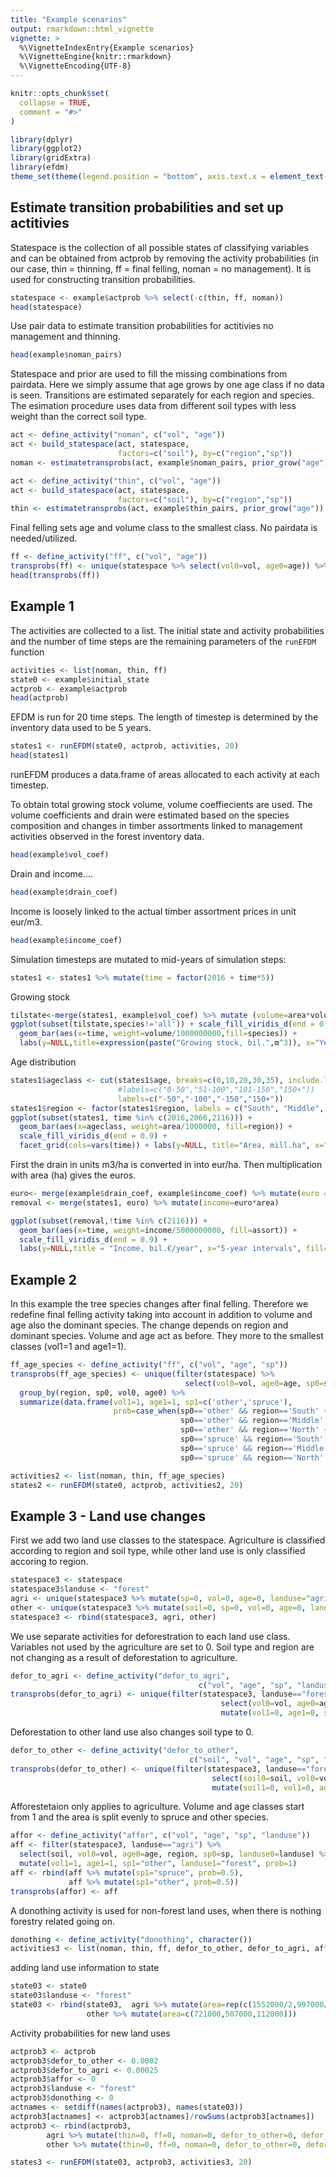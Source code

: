 ```yaml
---
title: "Example scenarios"
output: rmarkdown::html_vignette
vignette: >
  %\VignetteIndexEntry{Example scenarios}
  %\VignetteEngine{knitr::rmarkdown}
  %\VignetteEncoding{UTF-8}
---
```


```r
knitr::opts_chunk$set(
  collapse = TRUE,
  comment = "#>"
)
```

```r
library(dplyr)
library(ggplot2)
library(gridExtra)
library(efdm)
theme_set(theme(legend.position = "bottom", axis.text.x = element_text(angle = -90)))
```

## Estimate transition probabilities and set up actitivies

Statespace is the collection of all possible states of classifying variables and can be obtained from actprob by removing the activity probabilities (in our case, thin = thinning, ff = final felling, noman = no management). It is used for constructing transition probabilities.

```r
statespace <- example$actprob %>% select(-c(thin, ff, noman))
head(statespace)
```

Use pair data to estimate transition probabilities for actitivies no management and thinning.
```r
head(example$noman_pairs)
```

Statespace and prior are used to fill the missing combinations from pairdata.
Here we simply assume that age grows by one age class if no data is seen.
Transitions are estimated separately for each region and species.
The esimation procedure uses data from different soil types with less weight than the correct soil type.
```r
act <- define_activity("noman", c("vol", "age"))
act <- build_statespace(act, statespace,
                        factors=c("soil"), by=c("region","sp"))
noman <- estimatetransprobs(act, example$noman_pairs, prior_grow("age"))
```

```r
act <- define_activity("thin", c("vol", "age"))
act <- build_statespace(act, statespace,
                        factors=c("soil"), by=c("region","sp"))
thin <- estimatetransprobs(act, example$thin_pairs, prior_grow("age"))
```

Final felling sets age and volume class to the smallest class. No pairdata is needed/utilized.
```r
ff <- define_activity("ff", c("vol", "age"))
transprobs(ff) <- unique(statespace %>% select(vol0=vol, age0=age)) %>% mutate(vol1=1, age1=1, prob=1)
head(transprobs(ff))
```

## Example 1

The activities are collected to a list. The initial state and activity probabilities and the number of time steps are the remaining parameters of the `runEFDM` function

```r
activities <- list(noman, thin, ff)
state0 <- example$initial_state
actprob <- example$actprob
head(actprob)
```

EFDM is run for 20 time steps. The length of timestep is determined by the inventory data used to be 5 years.
```r
states1 <- runEFDM(state0, actprob, activities, 20)
head(states1)
```

runEFDM produces a data.frame of areas allocated to each activity at each timestep.

To obtain total growing stock volume, volume coeffiecients are used. The volume coefficients and drain were estimated based on the species composition and changes in timber assortments linked to management activities observed in the forest inventory data.
```r
head(example$vol_coef)
```

Drain and income....
```r
head(example$drain_coef)
```

Income is loosely linked to the actual timber assortment prices in unit eur/m3.
```r
head(example$income_coef)
```
Simulation timesteps are mutated to mid-years of simulation steps:
```r
states1 <- states1 %>% mutate(time = factor(2016 + time*5))
```


Growing stock
```r
tilstate<-merge(states1, example$vol_coef) %>% mutate (volume=area*volume)
ggplot(subset(tilstate,species!='all')) + scale_fill_viridis_d(end = 0.9) +
  geom_bar(aes(x=time, weight=volume/1000000000,fill=species)) + 
  labs(y=NULL,title=expression(paste("Growing stock, bil.",m^3)), x="Year", fill="")
```

Age distribution
```r
states1$ageclass <- cut(states1$age, breaks=c(0,10,20,30,35), include.lowest = TRUE, 
                        #labels=c("0-50","51-100","101-150","150+"))
                        labels=c("-50","-100","-150","150+"))
states1$region <- factor(states1$region, labels = c("South", "Middle", "North"))
ggplot(subset(states1, time %in% c(2016,2066,2116))) +
  geom_bar(aes(x=ageclass, weight=area/1000000, fill=region)) +  
  scale_fill_viridis_d(end = 0.9) +
  facet_grid(cols=vars(time)) + labs(y=NULL, title="Area, mill.ha", x="Ageclass", fill=NULL)
```


First the drain in units m3/ha is converted in into eur/ha. Then multiplication with area (ha) gives the euros.
```r
euro<- merge(example$drain_coef, example$income_coef) %>% mutate(euro = euro*drain)
removal <- merge(states1, euro) %>% mutate(income=euro*area)

ggplot(subset(removal,!time %in% c(2116))) + 
  geom_bar(aes(x=time, weight=income/5000000000, fill=assort)) +
  scale_fill_viridis_d(end = 0.9) +
  labs(y=NULL,title = "Income, bil.€/year", x="5-year intervals", fill=NULL )
```





## Example 2
In this example the tree species changes after final felling. Therefore we redefine final felling activity taking into account in addition to volume and age also the dominant species. The change depends on region and dominant species. Volume and age act as before. They more to the smallest classes (vol1=1 and age1=1).
```r
ff_age_species <- define_activity("ff", c("vol", "age", "sp"))
transprobs(ff_age_species) <- unique(filter(statespace) %>% 
                                       select(vol0=vol, age0=age, sp0=sp, region)) %>% 
  group_by(region, sp0, vol0, age0) %>%
  summarize(data.frame(vol1=1, age1=1, sp1=c('other','spruce'),
                       prob=case_when(sp0=='other' && region=='South' ~ c(1, 0),
                                      sp0=='other' && region=='Middle' ~ c(1, 0),
                                      sp0=='other' && region=='North' ~ c(0.8, 0.2),
                                      sp0=='spruce' && region=='South' ~ c(0.3, 0.7),
                                      sp0=='spruce' && region=='Middle' ~ c(0.2, 0.8),
                                      sp0=='spruce' && region=='North' ~ c(0, 1))))
```

```r
activities2 <- list(noman, thin, ff_age_species)
states2 <- runEFDM(state0, actprob, activities2, 20)
```

## Example 3 - Land use changes

First we add two land use classes to the statespace. Agriculture is classified according to region and soil type, while other land use is only classified accoring to region.
```r
statespace3 <- statespace
statespace3$landuse <- "forest"
agri <- unique(statespace3 %>% mutate(sp=0, vol=0, age=0, landuse="agri"))
other <- unique(statespace3 %>% mutate(soil=0, sp=0, vol=0, age=0, landuse="other"))
statespace3 <- rbind(statespace3, agri, other)
```

We use separate activities for deforestration to each land use class.
Variables not used by the agriculture are set to 0.
Soil type and region are not changing as a result of deforestation to agriculture.
```r
defor_to_agri <- define_activity("defor_to_agri", 
                                          c("vol", "age", "sp", "landuse"))
transprobs(defor_to_agri) <- unique(filter(statespace3, landuse=="forest") %>% 
                                               select(vol0=vol, age0=age, sp0=sp,landuse0=landuse) %>% 
                                               mutate(vol1=0, age1=0, sp1=0, landuse1="agri", prob=1))
```

Deforestation to other land use also changes soil type to 0.
```r
defor_to_other <- define_activity("defor_to_other", 
                                        c("soil", "vol", "age", "sp", "landuse"))
transprobs(defor_to_other) <- unique(filter(statespace3, landuse=="forest") %>% 
                                             select(soil0=soil, vol0=vol, age0=age, sp0=sp,landuse0=landuse) %>% 
                                             mutate(soil1=0, vol1=0, age1=0, sp1=0, landuse1="other", prob=1))
```

Afforestetaion only applies to agriculture.
Volume and age classes start from 1 and the area is split evenly to spruce and other species.
```r
affor <- define_activity("affor", c("vol", "age", "sp", "landuse"))
aff <- filter(statespace3, landuse=="agri") %>% 
  select(soil, vol0=vol, age0=age, region, sp0=sp, landuse0=landuse) %>% 
  mutate(vol1=1, age1=1, sp1="other", landuse1="forest", prob=1)
aff <- rbind(aff %>% mutate(sp1="spruce", prob=0.5), 
             aff %>% mutate(sp1="other", prob=0.5))
transprobs(affor) <- aff
```

A donothing activity is used for non-forest land uses, when there is nothing forestry related going on.
```r
donothing <- define_activity("donothing", character())
activities3 <- list(noman, thin, ff, defor_to_other, defor_to_agri, affor, donothing)
```

adding land use information to state 
```r
state03 <- state0
state03$landuse <- "forest"
state03 <- rbind(state03,  agri %>% mutate(area=rep(c(1552000/2,997000/2,76000/2),each=2)),
                 other %>% mutate(area=c(721000,507000,112000)))
```

Activity probabilities for new land uses 
```r
actprob3 <- actprob
actprob3$defor_to_other <- 0.0002
actprob3$defor_to_agri <- 0.00025
actprob3$affor <- 0
actprob3$landuse <- "forest"
actprob3$donothing <- 0
actnames <- setdiff(names(actprob3), names(state03))
actprob3[actnames] <- actprob3[actnames]/rowSums(actprob3[actnames])
actprob3 <- rbind(actprob3, 
        agri %>% mutate(thin=0, ff=0, noman=0, defor_to_other=0, defor_to_agri=0, affor=0.0005, donothing=0.9995),
        other %>% mutate(thin=0, ff=0, noman=0, defor_to_other=0, defor_to_agri=0, affor=0, donothing=1))
```


```r
states3 <- runEFDM(state03, actprob3, activities3, 20)
```
